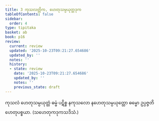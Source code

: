 ```yaml
---
title: 3 ကုသလတ္တိက, ဟေတုသမ္ပယုတ္တဒုက
tableOfContents: false
sidebar:
  order: 4
type: tipitaka
basket: ab
book: p16
review:
  current: review
  updated: '2025-10-23T09:21:27.654686'
  updated_by: ''
  notes: ''
  history:
  - state: review
    date: '2025-10-23T09:21:27.654686'
    updated_by: ''
    notes: ''
    previous_state: draft
---
```



<ReviewStatus review={frontmatter.review} showDetails={true} />

<HypothesisAnnotation frontmatter={frontmatter} />

<DynamicBreadcrumb />

<Division number="10" book="p16" e="ch" v="40" p="248">

<Paragraph number="27" book="p16">
ကုသလံ ဟေတုသမ္ပယုတ္တံ ဓမ္မံ ပဋိစ္စ နကုသလော နဟေတုသမ္ပယုတ္တော ဓမ္မော ဥပ္ပဇ္ဇတိ ဟေတုပစ္စယာ. (သဟေတုကဒုကသဒိသံ.)
</Paragraph>
</Division>